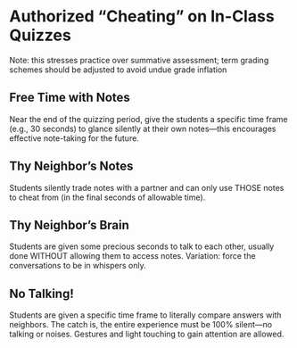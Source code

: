 # Authorized “Cheating” on In-Class Quizzes 

Note: this stresses practice over summative assessment; term grading schemes should be adjusted to avoid undue grade inflation

## Free Time with Notes

Near the end of the quizzing period, give the students a specific time frame (e.g., 30 seconds) to glance silently at their own notes—this encourages effective note-taking for the future.

## Thy Neighbor’s Notes

Students silently trade notes with a partner and can only use THOSE notes to cheat from (in the final seconds of allowable time).

## Thy Neighbor’s Brain

Students are given some precious seconds to talk to each other, usually done WITHOUT allowing them to access notes. Variation: force the conversations to be in whispers only.

## No Talking!

Students are given a specific time frame to literally compare answers with neighbors. The catch is, the entire experience must be 100% silent—no talking or noises. Gestures and light touching to gain attention are allowed.